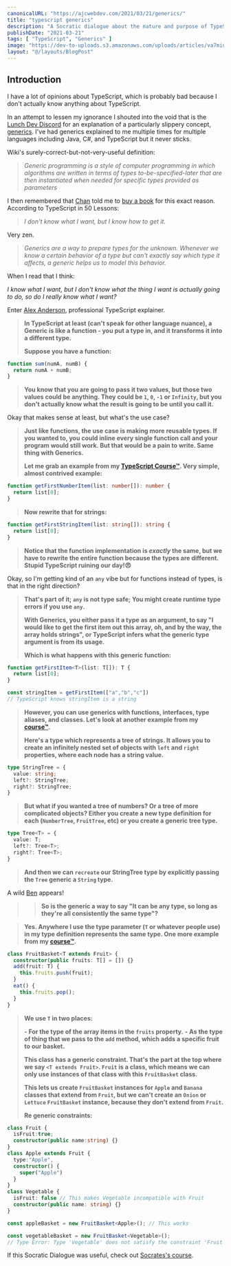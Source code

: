 ```yaml
---
canonicalURL: "https://ajcwebdev.com/2021/03/21/generics/"
title: "typescript generics"
description: "A Socratic dialogue about the nature and purpose of TypeScript Generics. Generics are a way to prepare types for the unknown."
publishDate: "2021-03-21"
tags: [ "TypeScript", "Generics" ]
image: "https://dev-to-uploads.s3.amazonaws.com/uploads/articles/va7miuebkmdj0wass335.png"
layout: "@/layouts/BlogPost"
---
```


## Introduction

I have a lot of opinions about TypeScript, which is probably bad because I don't actually know anything about TypeScript.

In an attempt to lessen my ignorance I shouted into the void that is the [Lunch Dev Discord](https://discord.com/invite/dx7ZWCy) for an explanation of a particularly slippery concept, [generics](https://www.typescriptlang.org/docs/handbook/2/generics.html). I've had generics explained to me multiple times for multiple languages including Java, C#, and TypeScript but it never sticks.

Wiki's surely-correct-but-not-very-useful definition:

> _Generic programming is a style of computer programming in which algorithms are written in terms of types to-be-specified-later that are then instantiated when needed for specific types provided as parameters_

I then remembered that [Chan](https://twitter.com/chantastic) told me to [buy a book](https://www.smashingmagazine.com/printed-books/typescript-in-50-lessons/) for this exact reason. According to TypeScript in 50 Lessons:

> _I don't know what I want, but I know how to get it._

Very zen.

> _Generics are a way to prepare types for the unknown. Whenever we know a certain behavior of a type but can't exactly say which type it affects, a generic helps us to model this behavior._

When I read that I think:

_I know what I want, but I don't know what the thing I want is actually going to do, so do I really know what I want?_

Enter [Alex Anderson](https://twitter.com/ralex1993), professional TypeScript explainer.

> __In TypeScript at least (can't speak for other language nuance), a Generic is like a function - you put a type in, and it transforms it into a different type.__
>
> __Suppose you have a function:__

```typescript
function sum(numA, numB) {
  return numA + numB;
}
```

> __You know that you are going to pass it two values, but those two values could be anything. They could be `1`, `0`, `-1` or `Infinity`, but you don't actually know what the result is going to be until you call it.__

Okay that makes sense at least, but what's the use case?

> __Just like functions, the use case is making more reusable types. If you wanted to, you could inline every single function call and your program would still work. But that would be a pain to write. Same thing with Generics.__
>
> __Let me grab an example from my [TypeScript Course™](https://ui.dev/typescript/). Very simple, almost contrived example:__

```typescript
function getFirstNumberItem(list: number[]): number {
  return list[0];
}
```

> __Now rewrite that for strings:__

```typescript
function getFirstStringItem(list: string[]): string {
  return list[0];
}
```

> __Notice that the function implementation is *exactly* the same, but we have to rewrite the entire function because the types are different. Stupid TypeScript ruining our day!😠__

Okay, so I'm getting kind of an `any` vibe but for functions instead of types, is that in the right direction?

> __That's part of it; `any` is not type safe; You might create runtime type errors if you use `any`.__
>
> __With Generics, you either pass it a type as an argument, to say "I would like to get the first item out this array, oh, and by the way, the array holds strings", or TypeScript infers what the generic type argument is from its usage.__
>
> __Which is what happens with this generic function:__

```typescript
function getFirstItem<T>(list: T[]): T {
  return list[0];
}
```

```typescript
const stringItem = getFirstItem(["a","b","c"])
// TypeScript knows stringItem is a string
```

> __However, you can use generics with functions, interfaces, type aliases, and classes. Let's look at another example from my [course™](https://ui.dev/typescript/).__
>
> __Here's a type which represents a tree of strings. It allows you to create an infinitely nested set of objects with `left` and `right` properties, where each node has a string value.__

```typescript
type StringTree = {
  value: string;
  left?: StringTree;
  right?: StringTree;
}
```

> __But what if you wanted a tree of numbers? Or a tree of more complicated objects? Either you create a new type definition for each (`NumberTree`, `FruitTree`, etc) or you create a generic tree type.__

```typescript
type Tree<T> = {
  value: T;
  left?: Tree<T>;
  right?: Tree<T>;
}
```

> __And then we can `recreate` our StringTree type by explicitly passing the `Tree` generic a `String` type.__

A wild [Ben](https://twitter.com/bendmyers) appears!

>> __So is the generic a way to say "It can be any type, so long as they're all consistently the same type"?__

> __Yes. Anywhere I use the type parameter (`T` or whatever people use) in my type definition represents the same type. One more example from my [course™](https://ui.dev/typescript/).__

```typescript
class FruitBasket<T extends Fruit> {
  constructor(public fruits: T[] = []) {}
  add(fruit: T) {
    this.fruits.push(fruit);
  }
  eat() {
    this.fruits.pop();
  }
}
```

> __We use `T` in two places:__
> 
> __- For the type of the array items in the `fruits` property.__
> __- As the type of thing that we pass to the `add` method, which adds a specific fruit to our basket.__
> 
> __This class has a generic constraint. That's the part at the top where we say `<T extends Fruit>`. `Fruit` is a class, which means we can only use instances of that class with this `FruitBasket` class.__
> 
> __This lets us create `FruitBasket` instances for `Apple` and `Banana` classes that extend from `Fruit`, but we can't create an `Onion` or `Lettuce` `FruitBasket` instance, because they don't extend from `Fruit`.__
>
> __Re generic constraints:__

```typescript
class Fruit {
  isFruit:true;
  constructor(public name:string) {}
}
class Apple extends Fruit {
  type:"Apple",
  constructor() {
    super("Apple")
  }
}
class Vegetable {
  isFruit: false // This makes Vegetable incompatible with Fruit
  constructor(public name: string) {}
}

const appleBasket = new FruitBasket<Apple>(); // This works

const vegetableBasket = new FruitBasket<Vegetable>();
// Type Error: Type 'Vegetable' does not satisfy the constraint 'Fruit'. Types of property 'isFruit' are incompatible.
```

If this Socratic Dialogue was useful, check out [Socrates's course](https://ui.dev/typescript/).